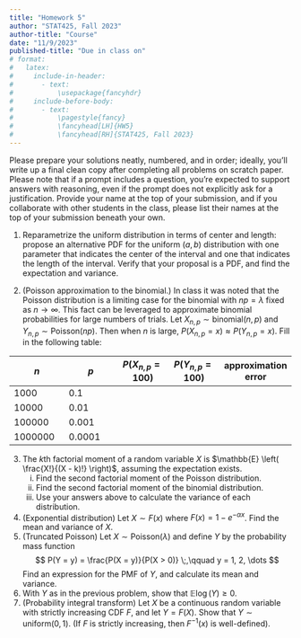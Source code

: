 ```yaml
---
title: "Homework 5"
author: "STAT425, Fall 2023"
author-title: "Course"
date: "11/9/2023"
published-title: "Due in class on"
# format: 
#   latex:
#     include-in-header: 
#       - text: 
#           \usepackage{fancyhdr}
#     include-before-body:
#       - text:
#           \pagestyle{fancy}
#           \fancyhead[LH]{HW5}
#           \fancyhead[RH]{STAT425, Fall 2023}
---
```


Please prepare your solutions neatly, numbered, and in order; ideally, you'll write up a final clean copy after completing all problems on scratch paper. Please note that if a prompt includes a question, you're expected to support answers with reasoning, even if the prompt does not explicitly ask for a justification. Provide your name at the top of your submission, and if you collaborate with other students in the class, please list their names at the top of your submission beneath your own.

1.  Reparametrize the uniform distribution in terms of center and length: propose an alternative PDF for the uniform $(a, b)$ distribution with one parameter that indicates the center of the interval and one that indicates the length of the interval. Verify that your proposal is a PDF, and find the expectation and variance.

2.  (Poisson approximation to the binomial.) In class it was noted that the Poisson distribution is a limiting case for the binomial with $np = \lambda$ fixed as $n \rightarrow \infty$. This fact can be leveraged to approximate binomial probabilities for large numbers of trials. Let $X_{n, p} \sim \text{binomial}(n, p)$ and $Y_{n, p} \sim \text{Poisson}(np)$. Then when $n$ is large, $P(X_{n, p} = x) \approx P(Y_{n, p} = x)$. Fill in the following table:

| $n$     | $p$    | $P(X_{n, p} = 100)$ | $P(Y_{n, p} = 100)$ | approximation error |
|---------------|---------------|---------------|---------------|---------------|
| 1000    | 0.1    |                     |                     |                     |
| 10000   | 0.01   |                     |                     |                     |
| 100000  | 0.001  |                     |                     |                     |
| 1000000 | 0.0001 |                     |                     |                     |

3.  The $k$th factorial moment of a random variable $X$ is $\mathbb{E} \left( \frac{X!}{(X - k)!} \right)$, assuming the expectation exists.
    i.  Find the second factorial moment of the Poisson distribution.
    ii. Find the second factorial moment of the binomial distribution.
    iii. Use your answers above to calculate the variance of each distribution.
4.  (Exponential distribution) Let $X \sim F(x)$ where $F(x) = 1 - e^{-\alpha x}$. Find the mean and variance of $X$.
5.  (Truncated Poisson) Let $X \sim \text{Poisson}(\lambda)$ and define $Y$ by the probability mass function $$
    P(Y = y) = \frac{P(X = y)}{P(X > 0)}
    \;,\qquad y = 1, 2, \dots
    $$ Find an expression for the PMF of $Y$, and calculate its mean and variance.
6.  With $Y$ as in the previous problem, show that $\mathbb{E}\log(Y) \geq 0$.
7.  (Probability integral transform) Let $X$ be a continuous random variable with strictly increasing CDF $F$, and let $Y = F(X)$. Show that $Y \sim \text{uniform}(0, 1)$. (If $F$ is strictly increasing, then $F^{-1}(x)$ is well-defined).
